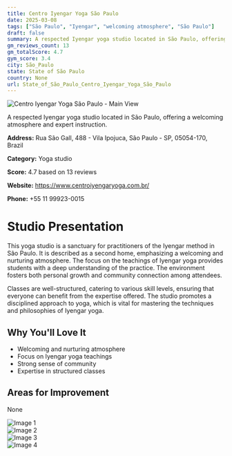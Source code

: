 ```yaml
---
title: Centro Iyengar Yoga São Paulo
date: 2025-03-08
tags: ["São Paulo", "Iyengar", "welcoming atmosphere", "São Paulo"]  
draft: false
summary: A respected Iyengar yoga studio located in São Paulo, offering a welcoming atmosphere and expert instruction.
gm_reviews_count: 13
gm_totalScore: 4.7
gym_score: 3.4
city: São_Paulo
state: State of São Paulo
country: None
url: State_of_São_Paulo_Centro_Iyengar_Yoga_São_Paulo
---
```


<div className="aspect-[16/9] relative my-8">
  <img 
    src="https://lh5.googleusercontent.com/p/AF1QipP_7uI3mNc3RYkM66e1t-MXBZdyDiht8mFznrB-=w1920-h1080-k-no"
    alt="Centro Iyengar Yoga São Paulo - Main View"
    className="object-cover absolute inset-0 w-full h-full rounded-lg"
  />
</div>

A respected Iyengar yoga studio located in São Paulo, offering a welcoming atmosphere and expert instruction.

**Address:** Rua São Gall, 488 - Vila Ipojuca, São Paulo - SP, 05054-170, Brazil

**Category:** Yoga studio

**Score:** 4.7 based on 13 reviews

**Website:** https://www.centroiyengaryoga.com.br/

**Phone:** +55 11 99923-0015

# Studio Presentation

This yoga studio is a sanctuary for practitioners of the Iyengar method in São Paulo. It is described as a second home, emphasizing a welcoming and nurturing atmosphere. The focus on the teachings of Iyengar yoga provides students with a deep understanding of the practice. The environment fosters both personal growth and community connection among attendees.

Classes are well-structured, catering to various skill levels, ensuring that everyone can benefit from the expertise offered. The studio promotes a disciplined approach to yoga, which is vital for mastering the techniques and philosophies of Iyengar yoga.

## Why You'll Love It

- Welcoming and nurturing atmosphere
- Focus on Iyengar yoga teachings
- Strong sense of community
- Expertise in structured classes

## Areas for Improvement

None

<div className="grid grid-cols-1 xl:grid-cols-2 gap-4 my-8">
<div className="aspect-[4/3] relative"><img src="https://lh5.googleusercontent.com/p/AF1QipNmqGgG3igqTBiHcLFLGvLhDcM-Tz_FbbkTSgpr=w1920-h1080-k-no" alt="Image 1" className="object-cover absolute inset-0 w-full h-full rounded-lg" /></div>
<div className="aspect-[4/3] relative"><img src="https://lh5.googleusercontent.com/p/AF1QipMXiw8tJpmfKaZnKXpFmzvdiJGWV-rC2_pD975g=w1920-h1080-k-no" alt="Image 2" className="object-cover absolute inset-0 w-full h-full rounded-lg" /></div>
<div className="aspect-[4/3] relative"><img src="https://streetviewpixels-pa.googleapis.com/v1/thumbnail?panoid=hptEXZ5WdgGpduMFa7Y_OA&cb_client=maps_sv.tactile.gps&w=203&h=100&yaw=56.17928&pitch=0&thumbfov=100" alt="Image 3" className="object-cover absolute inset-0 w-full h-full rounded-lg" /></div>
<div className="aspect-[4/3] relative"><img src="https://lh5.googleusercontent.com/p/AF1QipMgsQ1j4wbzD-PGg_eh6q_MmJdgc0pfuR5oUTkf=w1920-h1080-k-no" alt="Image 4" className="object-cover absolute inset-0 w-full h-full rounded-lg" /></div>
</div>